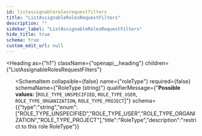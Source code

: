 ```yaml
---
id: listassignablerolesrequestfilters
title: "ListAssignableRolesRequestFilters"
description: ""
sidebar_label: "ListAssignableRolesRequestFilters"
hide_title: true
schema: true
custom_edit_url: null
---
```



<Heading
  as={"h1"}
  className={"openapi__heading"}
  children={"ListAssignableRolesRequestFilters"}
>
</Heading>





<ul>
  <SchemaItem
    collapsible={false}
    name={"query"}
    required={false}
    schemaName={"string"}
    qualifierMessage={undefined}
    schema={{"type":"string","description":"search query substring match for name"}}
  >
    
  </SchemaItem><SchemaItem
    collapsible={false}
    name={"roleType"}
    required={false}
    schemaName={"RoleType (string)"}
    qualifierMessage={"**Possible values:** [`ROLE_TYPE_UNSPECIFIED`, `ROLE_TYPE_USER`, `ROLE_TYPE_ORGANIZATION`, `ROLE_TYPE_PROJECT`]"}
    schema={{"type":"string","enum":["ROLE_TYPE_UNSPECIFIED","ROLE_TYPE_USER","ROLE_TYPE_ORGANIZATION","ROLE_TYPE_PROJECT"],"title":"RoleType","description":"restrict to this role RoleType"}}
  >
    
  </SchemaItem>
</ul>
            
